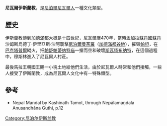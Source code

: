 '''尼瓦爾伊斯蘭教'''，是[[尼泊爾|尼泊爾]][[尼瓦爾人|尼瓦爾人]]一種文化類型。

==歷史==
伊斯蘭教傳到[[加德滿都|加德滿都]]大概是十四世紀，尼瓦爾曆470年，當時[[孟加拉蘇丹國|孟加拉蘇丹國]][[苏丹_(称谓)|蘇丹]]沙姆斯烏德丁·伊里亞斯·沙阿襲擊[[尼泊爾曼荼羅|尼泊爾曼荼羅]]（[[加德滿都谷地|加德滿都谷地]]），摧毁[[帕坦|帕坦]]，在[[巴克塔普爾|巴克塔普爾]]縱火，把[[帕舒帕蒂纳特庙|帕舒帕蒂纳特庙]]一搶而空和破壞[[斯瓦扬布纳特|斯瓦扬布纳特]]，在這個過程中，穆斯林進入了尼瓦爾人村莊。

最後馬拉王朝國王賜一小塊土地給他們生活，由於尼瓦爾人時常和他們接觸，一些人接受了伊斯蘭教，成為尼瓦爾人文化中有一特殊類型。

==參考==
*Nepal Mandal by Kashinath Tamot, through Nepālamaṇḍala Anusandhāna Guthi, p.12

[[Category:尼泊尔伊斯兰教|Category:尼泊尔伊斯兰教]]